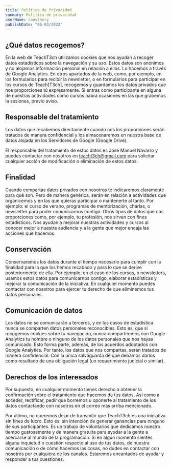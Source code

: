 ```yaml
---
title: Política de Privacidad
summary: Política de privacidad
userName: nanythery
publishDate: "06-03/2022"
---
```


## ¿Qué datos recogemos?

En la web de TeachT3ch utilizamos cookies que nos ayudan a recoger datos estadísticos sobre la navegación y su uso. Estos datos son anónimos y no alojamos información personal en relación a ellos. Lo hacemos a través de Google Analytics. En otros apartados de la web, como, por ejemplo, en los formularios para recibir la newsletter, o en formularios para participar en los cursos de Teach[T3ch], recogemos y guardamos los datos privados que nos proporciones tú expresamente. Si entras como participante en alguna de nuestras actividades como cursos habrá ocasiones en las que grabemos la sesiones, previo aviso.

## Responsable del tratamiento

Los datos que recabemos directamente cuando nos los proporciones serán tratados de manera confidencial y los almacenaremos en nuestra base de datos alojada en los Servidores de Google (Google Drive).

El responsable del tratamiento de estos datos es José Manuel Navarro y puedes contactar con nosotros en teacht3ch@gmail.com para solicitar cualquier acción de modificación o eliminación de estos datos.

## Finalidad

Cuando compartas datos privados con nosotros te indicaremos claramente para qué son. Pero de manera genérica, serán en relación a actividades que organicemos y en las que quieras participar o mantenerte al tanto. Por ejemplo: el curso de verano, programas de mentorización, charlas, o newsletter para poder comunicarnos contigo. Otros tipos de datos que nos proporciones como, por ejemplo, tu profesión, nos sirven con fines estadísticos. Nos ayudan a mejorar nuestras actividades y cursos al conocer mejor a nuestra audiencia y a la gente que mejor encaja las acciones que hacemos.

## Conservación

Conservaremos los datos durante el tiempo necesario para cumplir con la finalidad para la que los hemos recabado y para lo que se derive posteriormente de ella. Por ejemplo, en el caso de los cursos, o newsletters, usamos estos datos para comunicarnos contigo, elaborar estadísticas y mejorar la comunicación de la iniciativa. En cualquier momento puedes contactar con nosotros para ejercer tu derecho de que eliminemos tus datos personales.

## Comunicación de datos

Los datos no se comunicarán a terceros, y en los casos de estadística nunca se comparten datos personales reconocibles. Esto es, que si recogemos cookies sobre tu navegación, nunca compartiremos con Google Analytics tu nombre o ninguno de los datos personales que nos hayas comunicado. Esto forma parte, además, de los acuerdos adoptados con Google Analytics. Por tanto, los datos que nos compartas, serán tratados de manera confidencial. Con la única salvaguarda de que debamos darlos como resultado de una obligación legal (un requerimiento judicial o similar).

## Derechos de los interesados

Por supuesto, en cualquier momento tienes derecho a obtener la confirmación sobre el tratamiento que hacemos de tus datos. Así como a acceder, rectificar, pedir que borremos u oponerte al tratamiento de los datos contactando con nosotros en el correo más arriba mencionado.

Por último, no queremos dejar de transmitir que TeachT3ch es una iniciativa sin fines de lucro. Esto es, sin intención de generar ganancias para ninguno de sus participantes. Es un trabajo de voluntarios que dedicamos nuestro tiempo gustosamente y de manera gratuita para ayudar a la gente a acercarse al mundo de la programación. Si en algún momento sientes alguna inquietud o cuestión respecto al uso de tus datos, de nuestra comunicación o de cómo hacemos las cosas, no dudes en contactar con nosotros por cualquiera de los canales. Estaremos encantados de ayudar y responder a tus cuestiones.
